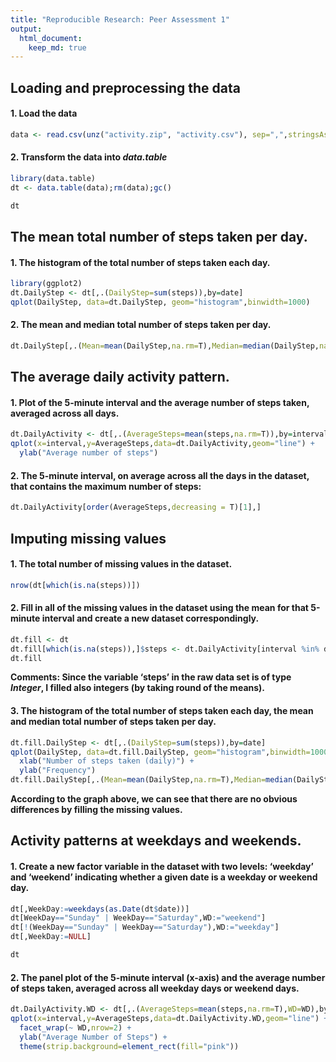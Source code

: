 ```yaml
---
title: "Reproducible Research: Peer Assessment 1"
output: 
  html_document:
    keep_md: true
---
```



## Loading and preprocessing the data
#### 1. Load the data
```r
data <- read.csv(unz("activity.zip", "activity.csv"), sep=",",stringsAsFactors=FALSE)
```

#### 2. Transform the data into _data.table_
```r
library(data.table)
dt <- data.table(data);rm(data);gc()
```
```r
dt
```

## The mean total number of steps taken per day.
#### 1. The histogram of the total number of steps taken each day.
```r
library(ggplot2)
dt.DailyStep <- dt[,.(DailyStep=sum(steps)),by=date]
qplot(DailyStep, data=dt.DailyStep, geom="histogram",binwidth=1000)
```

#### 2. The mean and median total number of steps taken per day.
```r
dt.DailyStep[,.(Mean=mean(DailyStep,na.rm=T),Median=median(DailyStep,na.rm=T))]
```

## The average daily activity pattern.
#### 1. Plot of the 5-minute interval and the average number of steps taken, averaged across all days.
```r
dt.DailyActivity <- dt[,.(AverageSteps=mean(steps,na.rm=T)),by=interval]
qplot(x=interval,y=AverageSteps,data=dt.DailyActivity,geom="line") +
  ylab("Average number of steps")
```

#### 2. The 5-minute interval, on average across all the days in the dataset, that contains the maximum number of steps:  
```r
dt.DailyActivity[order(AverageSteps,decreasing = T)[1],]
```

## Imputing missing values
#### 1. The total number of missing values in the dataset.
```r
nrow(dt[which(is.na(steps))])
```


#### 2. Fill in all of the missing values in the dataset using the mean for that 5-minute interval and create a new dataset correspondingly.

```r
dt.fill <- dt
dt.fill[which(is.na(steps)),]$steps <- dt.DailyActivity[interval %in% dt[which(is.na(steps)),interval],AverageSteps]
dt.fill
```
**Comments: Since the variable 'steps' in the raw data set is of type _Integer_, I filled also integers (by taking round of the means).**

#### 3. The histogram of the total number of steps taken each day, the mean and median total number of steps taken per day. 
```r
dt.fill.DailyStep <- dt[,.(DailyStep=sum(steps)),by=date]
qplot(DailyStep, data=dt.fill.DailyStep, geom="histogram",binwidth=1000) +
  xlab("Number of steps taken (daily)") +
  ylab("Frequency")
dt.fill.DailyStep[,.(Mean=mean(DailyStep,na.rm=T),Median=median(DailyStep,na.rm=T))]
```
**According to the graph above, we can see that there are no obvious differences by filling the missing values.**

## Activity patterns at weekdays and weekends.
#### 1. Create a new factor variable in the dataset with two levels: 'weekday' and 'weekend' indicating whether a given date is a weekday or weekend day.
```r
dt[,WeekDay:=weekdays(as.Date(dt$date))]
dt[WeekDay=="Sunday" | WeekDay=="Saturday",WD:="weekend"]
dt[!(WeekDay=="Sunday" | WeekDay=="Saturday"),WD:="weekday"]
dt[,WeekDay:=NULL]
```
```r
dt
```
#### 2. The panel plot of the 5-minute interval (x-axis) and the average number of steps taken, averaged across all weekday days or weekend days.
```r
dt.DailyActivity.WD <- dt[,.(AverageSteps=mean(steps,na.rm=T),WD=WD),by=.(interval,WD)]
qplot(x=interval,y=AverageSteps,data=dt.DailyActivity.WD,geom="line") +
  facet_wrap(~ WD,nrow=2) +
  ylab("Average Number of Steps") +
  theme(strip.background=element_rect(fill="pink"))
```
